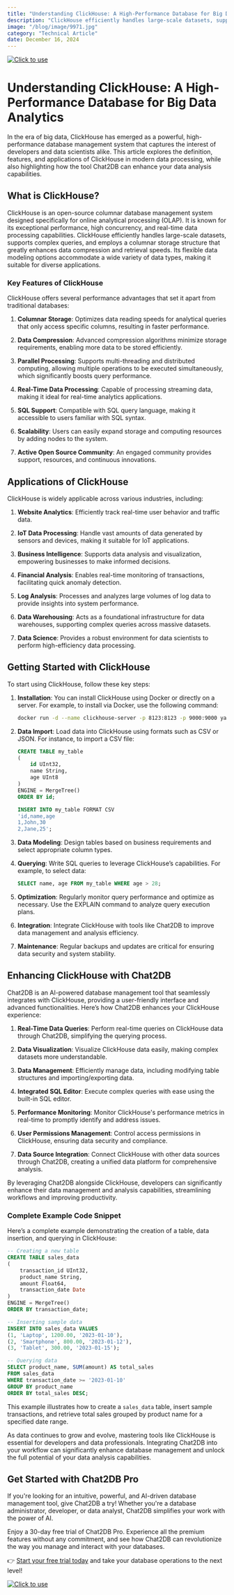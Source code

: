 ```yaml
---
title: "Understanding ClickHouse: A High-Performance Database for Big Data Analytics"
description: "ClickHouse efficiently handles large-scale datasets, supports complex queries, and employs a columnar storage structure that greatly enhances data compression and retrieval speeds."
image: "/blog/image/9971.jpg"
category: "Technical Article"
date: December 16, 2024
---
```

[![Click to use](/image/blog/bg/chat2db1.png)](https://app.chat2db.ai/)
# Understanding ClickHouse: A High-Performance Database for Big Data Analytics


<Authors date="December 16, 2024">
  <Author name="Jing" link="https://chat2db.ai" />
</Authors>

In the era of big data, ClickHouse has emerged as a powerful, high-performance database management system that captures the interest of developers and data scientists alike. This article explores the definition, features, and applications of ClickHouse in modern data processing, while also highlighting how the tool Chat2DB can enhance your data analysis capabilities.

## What is ClickHouse?

ClickHouse is an open-source columnar database management system designed specifically for online analytical processing (OLAP). It is known for its exceptional performance, high concurrency, and real-time data processing capabilities. ClickHouse efficiently handles large-scale datasets, supports complex queries, and employs a columnar storage structure that greatly enhances data compression and retrieval speeds. Its flexible data modeling options accommodate a wide variety of data types, making it suitable for diverse applications.

### Key Features of ClickHouse

ClickHouse offers several performance advantages that set it apart from traditional databases:

1. **Columnar Storage**: Optimizes data reading speeds for analytical queries that only access specific columns, resulting in faster performance.

2. **Data Compression**: Advanced compression algorithms minimize storage requirements, enabling more data to be stored efficiently.

3. **Parallel Processing**: Supports multi-threading and distributed computing, allowing multiple operations to be executed simultaneously, which significantly boosts query performance.

4. **Real-Time Data Processing**: Capable of processing streaming data, making it ideal for real-time analytics applications.

5. **SQL Support**: Compatible with SQL query language, making it accessible to users familiar with SQL syntax.

6. **Scalability**: Users can easily expand storage and computing resources by adding nodes to the system.

7. **Active Open Source Community**: An engaged community provides support, resources, and continuous innovations.

## Applications of ClickHouse

ClickHouse is widely applicable across various industries, including:

1. **Website Analytics**: Efficiently track real-time user behavior and traffic data.

2. **IoT Data Processing**: Handle vast amounts of data generated by sensors and devices, making it suitable for IoT applications.

3. **Business Intelligence**: Supports data analysis and visualization, empowering businesses to make informed decisions.

4. **Financial Analysis**: Enables real-time monitoring of transactions, facilitating quick anomaly detection.

5. **Log Analysis**: Processes and analyzes large volumes of log data to provide insights into system performance.

6. **Data Warehousing**: Acts as a foundational infrastructure for data warehouses, supporting complex queries across massive datasets.

7. **Data Science**: Provides a robust environment for data scientists to perform high-efficiency data processing.

## Getting Started with ClickHouse

To start using ClickHouse, follow these key steps:

1. **Installation**: You can install ClickHouse using Docker or directly on a server. For example, to install via Docker, use the following command:

   ```bash
   docker run -d --name clickhouse-server -p 8123:8123 -p 9000:9000 yandex/clickhouse-server
   ```

2. **Data Import**: Load data into ClickHouse using formats such as CSV or JSON. For instance, to import a CSV file:

   ```sql
   CREATE TABLE my_table 
   (
       id UInt32,
       name String,
       age UInt8
   ) 
   ENGINE = MergeTree() 
   ORDER BY id;

   INSERT INTO my_table FORMAT CSV
   'id,name,age
   1,John,30
   2,Jane,25';
   ```

3. **Data Modeling**: Design tables based on business requirements and select appropriate column types.

4. **Querying**: Write SQL queries to leverage ClickHouse’s capabilities. For example, to select data:

   ```sql
   SELECT name, age FROM my_table WHERE age > 28;
   ```

5. **Optimization**: Regularly monitor query performance and optimize as necessary. Use the EXPLAIN command to analyze query execution plans.

6. **Integration**: Integrate ClickHouse with tools like Chat2DB to improve data management and analysis efficiency.

7. **Maintenance**: Regular backups and updates are critical for ensuring data security and system stability.

## Enhancing ClickHouse with Chat2DB

Chat2DB is an AI-powered database management tool that seamlessly integrates with ClickHouse, providing a user-friendly interface and advanced functionalities. Here’s how Chat2DB enhances your ClickHouse experience:

1. **Real-Time Data Queries**: Perform real-time queries on ClickHouse data through Chat2DB, simplifying the querying process.

2. **Data Visualization**: Visualize ClickHouse data easily, making complex datasets more understandable.

3. **Data Management**: Efficiently manage data, including modifying table structures and importing/exporting data.

4. **Integrated SQL Editor**: Execute complex queries with ease using the built-in SQL editor.

5. **Performance Monitoring**: Monitor ClickHouse's performance metrics in real-time to promptly identify and address issues.

6. **User Permissions Management**: Control access permissions in ClickHouse, ensuring data security and compliance.

7. **Data Source Integration**: Connect ClickHouse with other data sources through Chat2DB, creating a unified data platform for comprehensive analysis.

By leveraging Chat2DB alongside ClickHouse, developers can significantly enhance their data management and analysis capabilities, streamlining workflows and improving productivity.

### Complete Example Code Snippet

Here’s a complete example demonstrating the creation of a table, data insertion, and querying in ClickHouse:

```sql
-- Creating a new table
CREATE TABLE sales_data 
(
    transaction_id UInt32,
    product_name String,
    amount Float64,
    transaction_date Date
) 
ENGINE = MergeTree() 
ORDER BY transaction_date;

-- Inserting sample data
INSERT INTO sales_data VALUES 
(1, 'Laptop', 1200.00, '2023-01-10'),
(2, 'Smartphone', 800.00, '2023-01-12'),
(3, 'Tablet', 300.00, '2023-01-15');

-- Querying data
SELECT product_name, SUM(amount) AS total_sales 
FROM sales_data 
WHERE transaction_date >= '2023-01-10' 
GROUP BY product_name 
ORDER BY total_sales DESC;
```

This example illustrates how to create a `sales_data` table, insert sample transactions, and retrieve total sales grouped by product name for a specified date range.

As data continues to grow and evolve, mastering tools like ClickHouse is essential for developers and data professionals. Integrating Chat2DB into your workflow can significantly enhance database management and unlock the full potential of your data analysis capabilities.

## Get Started with Chat2DB Pro

If you're looking for an intuitive, powerful, and AI-driven database management tool, give Chat2DB a try! Whether you're a database administrator, developer, or data analyst, Chat2DB simplifies your work with the power of AI.

Enjoy a 30-day free trial of Chat2DB Pro. Experience all the premium features without any commitment, and see how Chat2DB can revolutionize the way you manage and interact with your databases.

👉 [Start your free trial today](https://app.chat2db.ai/) and take your database operations to the next level!

[![Click to use](/image/blog/bg/chat2db.jpg)](https://app.chat2db.ai/)